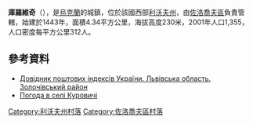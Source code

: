 {{coord|49|46|8|N|24|25|37|E|scale:100000|display=title}}

'''庫羅維奇'''（{{lang-uk|Куровичі}}），是[[烏克蘭|烏克蘭]]的城鎮，位於該國西部[[利沃夫州|利沃夫州]]，由[[佐洛喬夫區|佐洛喬夫區]]負責管轄，始建於1443年，面積4.34平方公里，海拔高度230米，2001年人口1,355，人口密度每平方公里312人。

==參考資料==
*[http://www.uaidx.com/13/290?f=index&d=desc&lang=ua Довідник поштових індексів України. Львівська область. Золочівський район] {{Wayback|url=http://www.uaidx.com/13/290?f=index&d=desc&lang=ua |date=20160127100105 }}
* [http://weather.in.ua/ua/l'vovskaja/12844 Погода в селі Куровичі] {{Wayback|url=http://weather.in.ua/ua/l%27vovskaja/12844 |date=20200202164111 }}

[[Category:利沃夫州村落|Category:利沃夫州村落]]
[[Category:佐洛喬夫區村落|Category:佐洛喬夫區村落]]


{{Lviv-geo-stub}}
